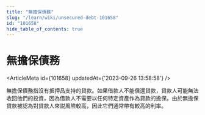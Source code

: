 ```yaml
---
title: "無擔保債務"
slug: "/learn/wiki/unsecured-debt-101658"
id: "101658"
hide_table_of_contents: true
---
```



# 無擔保債務

<ArticleMeta id={101658} updatedAt={'2023-09-26 13:58:58'} />
<div className='border-solid border-b border-t-0 my-4 border-[var(--ifm-color-gray-300)]' />

無擔保債務指沒有抵押品支持的貸款。如果借款人不能償還貸款，貸款人可能無法收回他們的投資，因為借款人不需要以任何特定資產作為貸款的擔保。由於無擔保貸款被認為對貸款人來説風險較高，因此它們通常帶有較高的利率。
